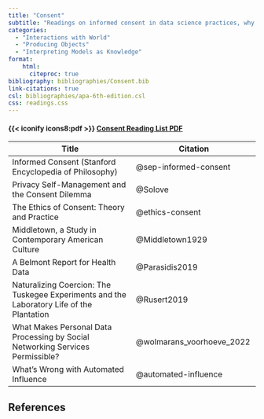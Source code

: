 ```yaml
---
title: "Consent"
subtitle: "Readings on informed consent in data science practices, why it ethically matters, and how to grapple with the practical challenges of obtaining informed consent in data science."
categories:
  - "Interactions with World"
  - "Producing Objects"
  - "Interpreting Models as Knowledge"
format:
    html:
      citeproc: true
bibliography: bibliographies/Consent.bib
link-citations: true
csl: bibliographies/apa-6th-edition.csl
css: readings.css
---
```


:::: link-2
::: link-2-header
#### {{< iconify icons8:pdf >}} <a href = "pdf-qmds/Consent-pdf.qmd" target = "_blank">Consent Reading List PDF</a>
:::
::::

| Title | Citation |
|----|----|
| Informed Consent (Stanford Encyclopedia of Philosophy) | @sep-informed-consent |
| Privacy Self-Management and the Consent Dilemma | @Solove |
| The Ethics of Consent: Theory and Practice | @ethics-consent |
| Middletown, a Study in Contemporary American Culture | @Middletown1929 |
| A Belmont Report for Health Data | @Parasidis2019 |
| Naturalizing Coercion: The Tuskegee Experiments and the Laboratory Life of the Plantation | @Rusert2019 |
| What Makes Personal Data Processing by Social Networking Services Permissible? | @wolmarans_voorhoeve_2022 |
| What's Wrong with Automated Influence | @automated-influence |

## References

::: {#refs}
:::
